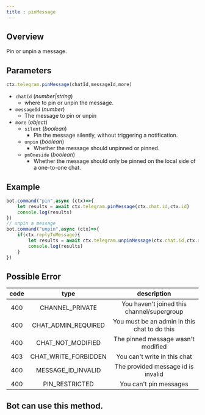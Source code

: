 ```yaml
---
title : pinMessage
---
```

## Overview
Pin or unpin a message.
## Parameters
```ts 
ctx.telegram.pinMessage(chatId,messageId,more)
```
- `chatId` (_number|string_)
    - where to pin or unpin the message.
- `messageId` (_number_)
    - The message to pin or unpin
- `more` (_object_)
    - `silent` (_boolean_)
        - Pin the message silently, without triggering a notification.
    - `unpin` (_boolean_)
        - Whether the message should unpinned or pinned.
    - `pmOneside` (_boolean_)
        - Whether the message should only be pinned on the local side of a one-to-one chat.
## Example
```ts headlight=2,8
bot.command("pin",async (ctx)=>{
    let results = await ctx.telegram.pinMessage(ctx.chat.id,ctx.id) 
    console.log(results) 
})
// unpin a message
bot.command("unpin",async (ctx)=>{
    if(ctx.replyToMessage){
        let results = await ctx.telegram.unpinMessage(ctx.chat.id,ctx.replyToMessage.id)
        console.log(results)
    }
})
```
## Possible Error
| code |          type          |                 description                  |
|:----:|:----------------------:|:--------------------------------------------:|
| 400  |    CHANNEL_PRIVATE     |  You haven't joined this channel/supergroup  |
| 400  | CHAT_ADMIN_REQUIRED  | You must be an admin in this chat to do this |
| 400  |  CHAT_NOT_MODIFIED   |      The pinned message wasn't modified      |
| 403  | CHAT_WRITE_FORBIDDEN |         You can't write in this chat         |
| 400  |  MESSAGE_ID_INVALID  |      The provided message id is invalid      |
| 400  |     PIN_RESTRICTED     |            You can't pin messages            |

## Bot can use this method.
